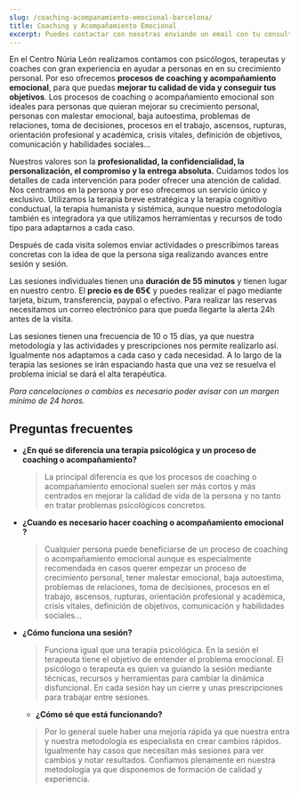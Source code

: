 ```yaml
---
slug: /coaching-acompanamiento-emocional-barcelona/
title: Coaching y Acompañamiento Emocional
excerpt: Puedes contactar con nosotras enviando un email con tu consulta a psicologa@nurialeon.com, seguirnos en redes sociales o escribir un mensaje a través del formulario de contacto.
---
```


En el Centro Núria León realizamos contamos con psicólogos, terapeutas y coaches con gran experiencia en ayudar a personas en en su crecimiento personal. Por eso ofrecemos **procesos de coaching y acompañamiento emocional**, para que puedas **mejorar tu calidad de vida y conseguir tus objetivos**. Los procesos de coaching o acompañamiento emocional son ideales para personas que quieran mejorar su crecimiento personal, personas con malestar emocional, baja autoestima, problemas de relaciones, toma de decisiones, procesos en el trabajo, ascensos, rupturas, orientación profesional y académica, crisis vitales, definición de objetivos, comunicación y habilidades sociales...

Nuestros valores son la **profesionalidad, la confidencialidad, la personalización, el compromiso y la entrega absoluta.** Cuidamos todos los detalles de cada intervención para poder ofrecer una atención de calidad. Nos centramos en la persona y por eso ofrecemos un servicio único y exclusivo. Utilizamos la terapia breve estratégica y la terapia cognitivo conductual, la terapia humanista y sistémica, aunque nuestro metodología también es integradora ya que utilizamos herramientas y recursos de todo tipo para adaptarnos a cada caso.

Después de cada visita solemos enviar actividades o prescribimos tareas concretas con la idea de que la persona siga realizando avances entre sesión y sesión. 

Las sesiones individuales tienen una **duración de 55 minutos** y tienen lugar en nuestro centro. El **precio es de 65€** y puedes realizar el pago mediante tarjeta, bizum, transferencia, paypal o efectivo.
Para realizar las reservas necesitamos un correo electrónico para que pueda llegarte la alerta 24h antes de la visita. 

Las sesiones tienen una frecuencia de 10 o 15 días, ya que nuestra metodología y las actividades y prescripciones nos permite realizarlo así. Igualmente nos adaptamos a cada caso y cada necesidad. A lo largo de la terapia las sesiones se irán espaciando hasta que una vez se resuelva el problema inicial se dará el alta terapéutica.

*Para cancelaciones o cambios es necesario poder avisar con un margen mínimo de 24 horas.*


## Preguntas frecuentes

- **¿En qué se diferencia una terapia psicológica y un proceso de coaching o acompañamiento?**
  > La principal diferencia es que los procesos de coaching o acompañamiento emocional suelen ser más cortos y más centrados en mejorar la calidad de vida de la persona y no tanto en tratar problemas psicológicos concretos. 

- **¿Cuando es necesario hacer coaching o acompañamiento emocional ?**
  > Cualquier persona puede beneficiarse de un proceso de coaching o acompañamiento emocional aunque es especialmente recomendada en casos querer empezar un proceso de crecimiento personal, tener malestar emocional, baja autoestima, problemas de relaciones, toma de decisiones, procesos en el trabajo, ascensos, rupturas, orientación profesional y académica, crisis vitales, definición de objetivos, comunicación y habilidades sociales...

- **¿Cómo funciona una sesión?**
  > Funciona igual que una terapia psicológica. En la sesión el terapeuta tiene el objetivo de entender el problema emocional. El psicólogo o terapeuta es quien va guiando la sesión mediante técnicas, recursos y herramientas para cambiar la dinámica disfuncional. En cada sesión hay un cierre y unas prescripciones para trabajar entre sesiones. 

  - **¿Cómo sé que está funcionando?**
  > Por lo general suele haber una mejoría rápida ya que nuestra entra y nuestra metodología es especialista en crear cambios rápidos. Igualmente hay casos que necesitan más sesiones para ver cambios y notar resultados. Confiamos plenamente en nuestra metodología ya que disponemos de formación de calidad y experiencia. 